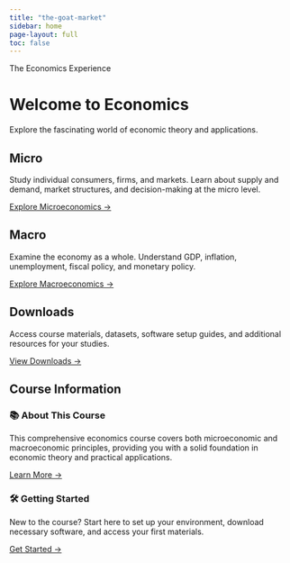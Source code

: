 ```yaml
---
title: "the-goat-market"
sidebar: home
page-layout: full
toc: false
---
```


The Economics Experience

# Welcome to Economics

Explore the fascinating world of economic theory and applications.

:::::::::::::::::: grid
::::::: {.g-col-12 .g-col-md-4}
:::::: {.card .h-100}
::::: {.card-body .d-flex .flex-column}
::: card-title
## Micro
:::

Study individual consumers, firms, and markets. Learn about supply and demand, market structures, and decision-making at the micro level.

::: mt-auto
[Explore Microeconomics →](microeconomics/index.qmd){.btn .btn-primary}
:::
:::::
::::::
:::::::

::::::: {.g-col-12 .g-col-md-4}
:::::: {.card .h-100}
::::: {.card-body .d-flex .flex-column}
::: card-title
## Macro
:::

Examine the economy as a whole. Understand GDP, inflation, unemployment, fiscal policy, and monetary policy.

::: mt-auto
[Explore Macroeconomics →](macroeconomics/index.qmd){.btn .btn-primary}
:::
:::::
::::::
:::::::

::::::: {.g-col-12 .g-col-md-4}
:::::: {.card .h-100}
::::: {.card-body .d-flex .flex-column}
::: card-title
## Downloads
:::

Access course materials, datasets, software setup guides, and additional resources for your studies.

::: mt-auto
[View Downloads →](downloads/index.qmd){.btn .btn-primary}
:::
:::::
::::::
:::::::
::::::::::::::::::

## Course Information

### 📚 About This Course

This comprehensive economics course covers both microeconomic and macroeconomic principles, providing you with a solid foundation in economic theory and practical applications.

[Learn More →](about.qmd){.btn .btn-outline-primary}

### 🛠️ Getting Started

New to the course? Start here to set up your environment, download necessary software, and access your first materials.

[Get Started →](downloads/index.qmd){.btn .btn-outline-success}

